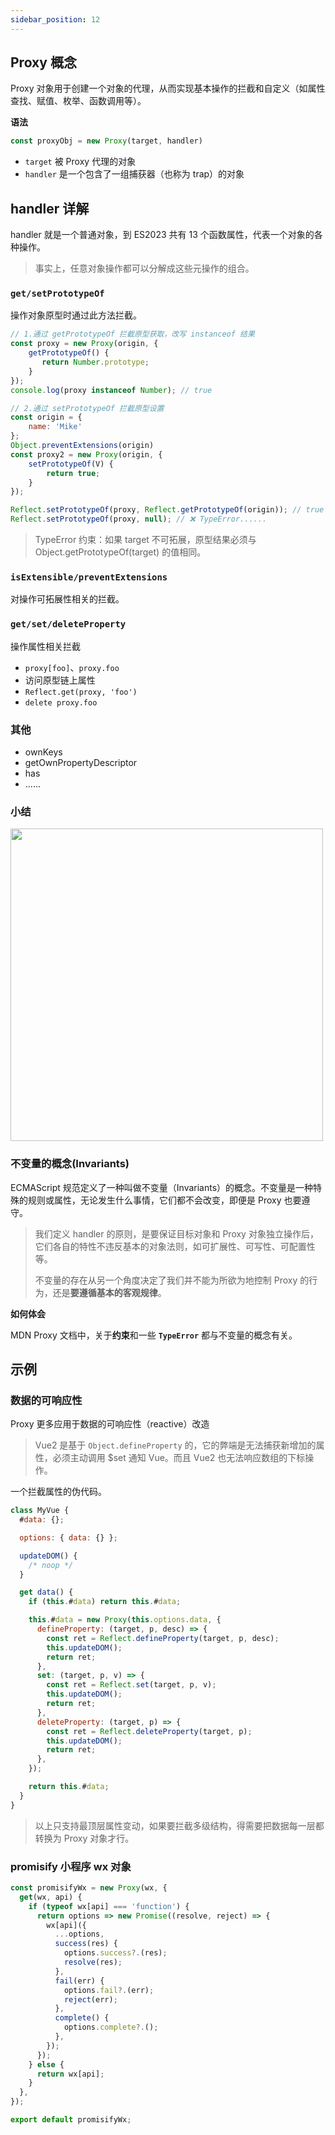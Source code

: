 ```yaml
---
sidebar_position: 12
---
```


## Proxy 概念

Proxy 对象用于创建一个对象的代理，从而实现基本操作的拦截和自定义（如属性查找、赋值、枚举、函数调用等）。

**语法**
```javascript
const proxyObj = new Proxy(target, handler)
```

- `target` 被 Proxy 代理的对象
- `handler` 是一个包含了一组捕获器（也称为 trap）的对象

## handler 详解

handler 就是一个普通对象，到 ES2023 共有 13 个函数属性，代表一个对象的各种操作。

> 事实上，任意对象操作都可以分解成这些元操作的组合。

### `get/setPrototypeOf`

操作对象原型时通过此方法拦截。

```javascript
// 1.通过 getPrototypeOf 拦截原型获取，改写 instanceof 结果
const proxy = new Proxy(origin, {
    getPrototypeOf() {
       return Number.prototype;
    }
});
console.log(proxy instanceof Number); // true

// 2.通过 setPrototypeOf 拦截原型设置
const origin = {
    name: 'Mike'
};
Object.preventExtensions(origin)
const proxy2 = new Proxy(origin, {
    setPrototypeOf(V) {
        return true;
    }
});

Reflect.setPrototypeOf(proxy, Reflect.getPrototypeOf(origin)); // true
Reflect.setPrototypeOf(proxy, null); // ❌ TypeError......
```

> TypeError 约束：如果 target 不可拓展，原型结果必须与 Object.getPrototypeOf(target) 的值相同。

### `isExtensible/preventExtensions`

对操作可拓展性相关的拦截。

### `get/set/deleteProperty`

操作属性相关拦截

- `proxy[foo]`、`proxy.foo`
- 访问原型链上属性
- `Reflect.get(proxy, 'foo')`
- `delete proxy.foo`

### 其他

- ownKeys
- getOwnPropertyDescriptor
- has
- ......

### 小结

<img src='https://djcdn-1257815770.cos.ap-guangzhou.myqcloud.com/js-proxy.png' width='500' />

### 不变量的概念(Invariants)

ECMAScript 规范定义了一种叫做不变量（Invariants）的概念。不变量是一种特殊的规则或属性，无论发生什么事情，它们都不会改变，即便是 Proxy 也要遵守。

> 我们定义 handler 的原则，是要保证目标对象和 Proxy 对象独立操作后，它们各自的特性不违反基本的对象法则，如可扩展性、可写性、可配置性等。
>
> 不变量的存在从另一个角度决定了我们并不能为所欲为地控制 Proxy 的行为，还是**要遵循基本的客观规律**。

**如何体会**

MDN Proxy 文档中，关于**约束**和一些 **`TypeError`** 都与不变量的概念有关。

## 示例

### 数据的可响应性

Proxy 更多应用于数据的可响应性（reactive）改造

> Vue2 是基于 `Object.defineProperty` 的，它的弊端是无法捕获新增加的属性，必须主动调用 $set 通知 Vue。而且 Vue2 也无法响应数组的下标操作。

一个拦截属性的伪代码。

```javascript
class MyVue {
  #data: {};

  options: { data: {} };

  updateDOM() {
    /* noop */
  }

  get data() {
    if (this.#data) return this.#data;

    this.#data = new Proxy(this.options.data, {
      defineProperty: (target, p, desc) => {
        const ret = Reflect.defineProperty(target, p, desc);
        this.updateDOM();
        return ret;
      },
      set: (target, p, v) => {
        const ret = Reflect.set(target, p, v);
        this.updateDOM();
        return ret;
      },
      deleteProperty: (target, p) => {
        const ret = Reflect.deleteProperty(target, p);
        this.updateDOM();
        return ret;
      },
    });

    return this.#data;
  }
}
```

> 以上只支持最顶层属性变动，如果要拦截多级结构，得需要把数据每一层都转换为 Proxy 对象才行。



### promisify 小程序 wx 对象

```javascript
const promisifyWx = new Proxy(wx, {
  get(wx, api) {
    if (typeof wx[api] === 'function') {
      return options => new Promise((resolve, reject) => {
        wx[api]({
          ...options,
          success(res) {
            options.success?.(res);
            resolve(res);
          },
          fail(err) {
            options.fail?.(err);
            reject(err);
          },
          complete() {
            options.complete?.();
          },
        });
      });
    } else {
      return wx[api];
    }
  },
});

export default promisifyWx;
```
